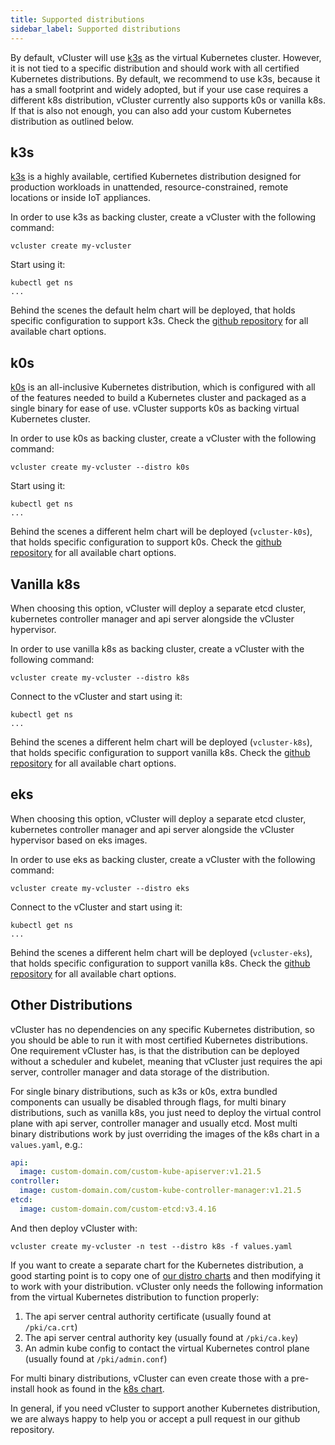 ```yaml
---
title: Supported distributions
sidebar_label: Supported distributions
---
```


By default, vCluster will use [k3s](https://github.com/k3s-io/k3s) as the virtual Kubernetes cluster. However, it is not tied to a specific distribution and should work with all certified Kubernetes distributions. By default, we recommend to use k3s, because it has a small footprint and widely adopted, but if your use case requires a different k8s distribution, vCluster currently also supports k0s or vanilla k8s. If that is also not enough, you can also add your custom Kubernetes distribution as outlined below.

## k3s

[k3s](https://github.com/k3s-io/k3s) is a highly available, certified Kubernetes distribution designed for production workloads in unattended, resource-constrained, remote locations or inside IoT appliances.

In order to use k3s as backing cluster, create a vCluster with the following command:

```
vcluster create my-vcluster
```

Start using it:
```
kubectl get ns
...
```

Behind the scenes the default helm chart will be deployed, that holds specific configuration to support k3s. Check the [github repository](https://github.com/loft-sh/vcluster/tree/main/charts/k3s) for all available chart options.

## k0s

[k0s](https://github.com/k0sproject/k0s) is an all-inclusive Kubernetes distribution, which is configured with all of the features needed to build a Kubernetes cluster and packaged as a single binary for ease of use. vCluster supports k0s as backing virtual Kubernetes cluster.

In order to use k0s as backing cluster, create a vCluster with the following command:

```
vcluster create my-vcluster --distro k0s
```

Start using it:
```
kubectl get ns
...
```

Behind the scenes a different helm chart will be deployed (`vcluster-k0s`), that holds specific configuration to support k0s. Check the [github repository](https://github.com/loft-sh/vcluster/tree/main/charts/k0s) for all available chart options.

## Vanilla k8s

When choosing this option, vCluster will deploy a separate etcd cluster, kubernetes controller manager and api server alongside the vCluster hypervisor.

In order to use vanilla k8s as backing cluster, create a vCluster with the following command:

```
vcluster create my-vcluster --distro k8s
```

Connect to the vCluster and start using it:
```
kubectl get ns
...
```

Behind the scenes a different helm chart will be deployed (`vcluster-k8s`), that holds specific configuration to support vanilla k8s. Check the [github repository](https://github.com/loft-sh/vcluster/tree/main/charts/k8s) for all available chart options.


## eks

When choosing this option, vCluster will deploy a separate etcd cluster, kubernetes controller manager and api server alongside the vCluster hypervisor based on eks images.

In order to use eks as backing cluster, create a vCluster with the following command:

```
vcluster create my-vcluster --distro eks
```

Connect to the vCluster and start using it:
```
kubectl get ns
...
```

Behind the scenes a different helm chart will be deployed (`vcluster-eks`), that holds specific configuration to support vanilla k8s. Check the [github repository](https://github.com/loft-sh/vcluster/tree/main/charts/eks) for all available chart options.


## Other Distributions

vCluster has no dependencies on any specific Kubernetes distribution, so you should be able to run it with most certified Kubernetes distributions.
One requirement vCluster has, is that the distribution can be deployed without a scheduler and kubelet, meaning that vCluster just requires the api server, controller manager and data storage of the distribution.

For single binary distributions, such as k3s or k0s, extra bundled components can usually be disabled through flags, for multi binary distributions, such as vanilla k8s, you just need to deploy the virtual control plane with api server, controller manager and usually etcd.
Most multi binary distributions work by just overriding the images of the k8s chart in a `values.yaml`, e.g.:

```yaml
api:
  image: custom-domain.com/custom-kube-apiserver:v1.21.5
controller:
  image: custom-domain.com/custom-kube-controller-manager:v1.21.5
etcd:
  image: custom-domain.com/custom-etcd:v3.4.16
```

And then deploy vCluster with:

```
vcluster create my-vcluster -n test --distro k8s -f values.yaml
```

If you want to create a separate chart for the Kubernetes distribution, a good starting point is to copy one of [our distro charts](https://github.com/loft-sh/vcluster/tree/main/charts) and then modifying it to work with your distribution.
vCluster only needs the following information from the virtual Kubernetes distribution to function properly:
1. The api server central authority certificate (usually found at `/pki/ca.crt`)
2. The api server central authority key (usually found at `/pki/ca.key`)
3. An admin kube config to contact the virtual Kubernetes control plane (usually found at `/pki/admin.conf`)

For multi binary distributions, vCluster can even create those with a pre-install hook as found in the [k8s chart](https://github.com/loft-sh/vcluster/tree/main/charts/k8s/templates).

In general, if you need vCluster to support another Kubernetes distribution, we are always happy to help you or accept a pull request in our github repository.
